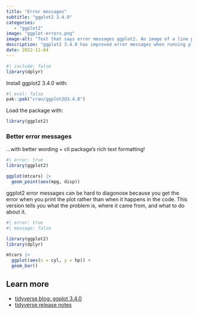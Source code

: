 ```yaml
---
title: "Error messages"
subtitle: "ggplot2 3.4.0"
categories:
   - "ggplot2"
image: "ggplot-errors.png"
image-alt: "Text that says error messages ggplot2. An image of a line plot with lines of varying widths."
description: "ggplot2 3.4.0 has improved error messages when running plots."
date: 2022-11-04
---
```


```r
#| include: false
library(dplyr)
```

Install ggplot2 3.4.0 with:

```r
#| eval: false
pak::pak("cran/ggplot2@3.4.0")
```

Load the package with:

```r
library(ggplot2)
```


### Better error messages

...with better wording + cli package's rich text formatting!

```r
#| error: true
library(ggplot2)

ggplot(mtcars) |> 
  geom_point(aes(mpg, disp))
```

ggplot2 error messages can be hard to diagonose because you get the error when you print the plot rather than when it happens in the code. This version tells you what the problem is, where it came from, and what to do about it.

```r
#| error: true
#| message: false

library(ggplot2)
library(dplyr)

mtcars |> 
  ggplot(aes(x = cyl, y = hp)) +
  geom_bar()
```

## Learn more

* [tidyverse blog: ggplot 3.4.0](https://www.tidyverse.org/blog/2022/11/ggplot2-3-4-0/)
* [tidyverse release notes](https://ggplot2.tidyverse.org/news/index.html)
